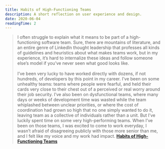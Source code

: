 ```yaml
---
title: Habits of High-Functioning Teams
description: A short reflection on user experience and design.
date: 2020-06-04
readingTime: 2
---
```


>I often struggle to explain what it means to be part of a high-functioning software team. Sure, there are mountains of literature, and an entire genre of LinkedIn thought leadership that professes all kinds of guidelines and heuristics about what makes teams work, but in my experience, it’s hard to internalize these ideas and follow someone else’s model if you’ve never seen what good looks like.
<br /><br />
I’ve been very lucky to have worked directly with dozens, if not hundreds, of developers by this point in my career. I’ve been on some unhealthy teams: teams where people were fearful, and held their cards very close to their chest out of a perceived or real worry around their job security. I’ve also been on dysfunctional teams, where many days or weeks of development time was wasted while the team whiplashed between unclear priorities, or where the cost of coordination had grown so high that no one simply wanted to do it, leaving team as a collective of individuals rather than a unit. But I’ve luckily spent time on some very high-performing teams. When I’ve been on those teams, I was excited to come to work everyday, I wasn’t afraid of disagreeing publicly with those more senior than me, and I felt like my voice and my work had impact.
**<a href="https://deniseyu.io/2020/05/23/habits-of-high-performing-teams.html">Habits of High-Functioning Teams</a>**